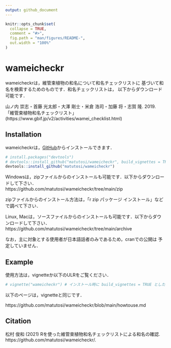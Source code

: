 ```yaml
---
output: github_document
---
```


```r
knitr::opts_chunk$set(
  collapse = TRUE,
  comment = "#>",
  fig.path = "man/figures/README-",
  out.width = "100%"
)
```

# wameicheckr

wameicheckrは，維管束植物の和名について和名チェックリストに
基づいて和名を検索するためのものです．和名チェックリストは，
以下からダウンロード可能です．

山ノ内 崇志・首藤 光太郎・大澤 剛士・米倉 浩司・加藤 将・志賀 隆. 2019. 
    「維管束植物和名チェックリスト」 
    (https://www.gbif.jp/v2/activities/wamei_checklist.html)

## Installation

wameicheckrは，[GitHub](https://github.com/)からインストールできます．

``` r
# install.packages("devtools")
# devtools::install_github("matutosi/wameicheckr", build_vignettes = TRUE) # pandocが必要
devtools::install_github("matutosi/wameicheckr")

```

Windowsは，zipファイルからのインストールも可能です．以下からダウンロードして下さい．   
https://github.com/matutosi/wameicheckr/tree/main/zip

zipファイルからのインストール方法は，「r zip パッケージ インストール」などで調べて下さい．


Linux, Macは，ソースファイルからのインストールも可能です．以下からダウンロードして下さい．   
https://github.com/matutosi/wameicheckr/tree/main/archive



なお，主に対象とする使用者が日本語話者のみであるため，cranでの公開は
予定していません．

## Example

使用方法は，vignetteか以下のULRをご覧ください．

``` r
# vignette("wameicheckr") # インストール時に build_vignettes = TRUE としたとき
```

以下のページは，vignetteと同じです．

https://github.com/matutosi/wameicheckr/blob/main/howtouse.md

## Citation

松村 俊和 (2021) Rを使った維管束植物和名チェックリストによる和名の確認. https://github.com/matutosi/wameicheckr/.
